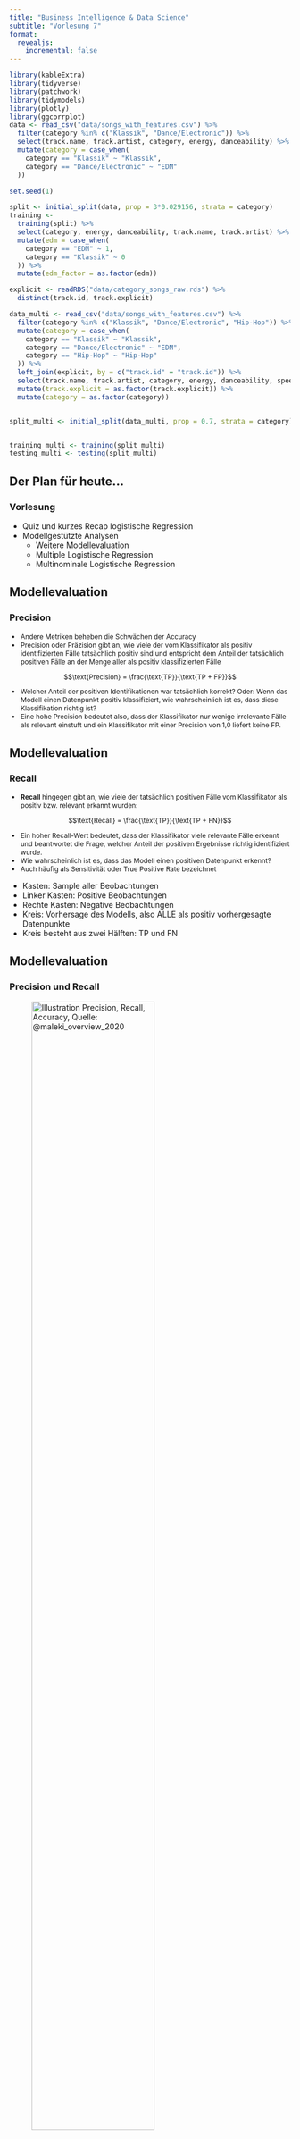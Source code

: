 ```yaml
---
title: "Business Intelligence & Data Science"
subtitle: "Vorlesung 7"
format:
  revealjs:
    incremental: false  
---
```

  
```r
library(kableExtra)
library(tidyverse)
library(patchwork)
library(tidymodels)
library(plotly)
library(ggcorrplot)
data <- read_csv("data/songs_with_features.csv") %>% 
  filter(category %in% c("Klassik", "Dance/Electronic")) %>% 
  select(track.name, track.artist, category, energy, danceability) %>% 
  mutate(category = case_when(
    category == "Klassik" ~ "Klassik",
    category == "Dance/Electronic" ~ "EDM"
  ))

set.seed(1)

split <- initial_split(data, prop = 3*0.029156, strata = category)
training <- 
  training(split) %>% 
  select(category, energy, danceability, track.name, track.artist) %>% 
  mutate(edm = case_when(
    category == "EDM" ~ 1,
    category == "Klassik" ~ 0
  )) %>% 
  mutate(edm_factor = as.factor(edm))

explicit <- readRDS("data/category_songs_raw.rds") %>% 
  distinct(track.id, track.explicit) 

data_multi <- read_csv("data/songs_with_features.csv") %>% 
  filter(category %in% c("Klassik", "Dance/Electronic", "Hip-Hop")) %>% 
  mutate(category = case_when(
    category == "Klassik" ~ "Klassik",
    category == "Dance/Electronic" ~ "EDM",
    category == "Hip-Hop" ~ "Hip-Hop"
  )) %>% 
  left_join(explicit, by = c("track.id" = "track.id")) %>%
  select(track.name, track.artist, category, energy, danceability, speechiness, track.explicit) %>% 
  mutate(track.explicit = as.factor(track.explicit)) %>% 
  mutate(category = as.factor(category))


split_multi <- initial_split(data_multi, prop = 0.7, strata = category)


training_multi <- training(split_multi)
testing_multi <- testing(split_multi)


```





## Der Plan für heute...
### Vorlesung 


* Quiz und kurzes Recap logistische Regression
* Modellgestützte Analysen
  * Weitere Modellevaluation
  * Multiple Logistische Regression
  * Multinominale Logistische Regression


## Modellevaluation
### Precision

::: {style="font-size: 0.85em"}



* Andere Metriken beheben die Schwächen der Accuracy
* Precision oder Präzision gibt an, wie viele der vom Klassifikator als positiv identifizierten Fälle tatsächlich positiv sind und entspricht dem Anteil der tatsächlich positiven Fälle an der Menge aller als positiv klassifizierten Fälle

::: {.fragment .fade-in}

$$\text{Precision} = \frac{\text{TP}}{\text{TP + FP}}$$
:::

* Welcher Anteil der positiven Identifikationen war tatsächlich korrekt? Oder: Wenn das Modell einen Datenpunkt positiv klassifiziert, wie wahrscheinlich ist es, dass diese Klassifikation richtig ist? 
* Eine hohe Precision bedeutet also, dass der Klassifikator nur wenige irrelevante Fälle als relevant einstuft und ein Klassifikator mit einer Precision von 1,0 liefert keine FP. 

:::

## Modellevaluation
### Recall

::: {style="font-size: 0.85em"}

* **Recall** hingegen gibt an, wie viele der tatsächlich positiven Fälle vom Klassifikator als positiv bzw. relevant erkannt wurden:

::: {.fragment .fade-in}
$$\text{Recall} = \frac{\text{TP}}{\text{TP + FN}}$$
:::
* Ein hoher Recall-Wert bedeutet, dass der Klassifikator viele relevante Fälle erkennt und beantwortet die Frage, welcher Anteil der positiven Ergebnisse richtig identifiziert wurde.
* Wie wahrscheinlich ist es, dass das Modell einen positiven Datenpunkt erkennt?
* Auch häufig als Sensitivität oder True Positive Rate bezeichnet

:::

:::{.notes}

* Kasten: Sample aller Beobachtungen
* Linker Kasten: Positive Beobachtungen
* Rechte Kasten: Negative Beobachtungen
* Kreis: Vorhersage des Modells, also ALLE als positiv vorhergesagte Datenpunkte
* Kreis besteht aus zwei Hälften: TP und FN

:::


## Modellevaluation
### Precision und Recall

![Illustration Precision, Recall, Accuracy, Quelle: @maleki_overview_2020](img/Visualizing-accuracy-recall-aka-sensitivity-and-precision-which-are-the-common.png){width=72%}

:::{.notes}

* Kasten: Sample aller Beobachtungen
* Linker Kasten: Positive Beobachtungen
* Rechte Kasten: Negative Beobachtungen
* Kreis: Vorhersage des Modells, also ALLE als positiv vorhergesagte Datenpunkte
* Kreis besteht aus zwei Hälften: TP und FN

:::


## Modellevaluation
### Precision und Recall für den Spam-Filter


:::: {.columns}


::: {.column width=55%}


::: {style="font-size: 0.85em"}

* Um Precision und Recall bei unausgewogenen Datensätzen zu illustrieren, betrachten wir erneut den Spam-Filter
* Für Precision erhalten wir 

::: {.fragment .fade-in}

$$\text{Precision} = \frac{\text{1}}{\text{1 + 0}} = 1$$
:::

* Für Recall ergibt sich

::: {.fragment .fade-in}
$$\text{Recall} = \frac{\text{1}}{\text{1 + 99}} = 0,01.$$
:::

:::
:::

::: {.column width=45%}

::: {style="font-size: 0.6em"}



|                    | Tatsächlich Positiv | Tatsächlich Negativ | Summe Vorhersage |
|--------------------|---------------------|---------------------|------------------|
| **Vorhergesagt Positiv**| 1 |0 | 1   |
| **Vorhergesagt Negativ**| 99 | 900  | 999     |
| **Summe Tatsächlich**   | 100 | 900 | 1000      |

:::


::: {style="font-size: 0.8em"}



* Wenn das Modell eine Mail als Spam klassifiziert, ist diese Prognose zu 100% korrekt
* Das Modell erkennt aber nur 1% der tatsächlichen Spam-Mails. 


:::

:::

::::




## Modellevaluation
### Precision und Recall für den Spam-Filter

* Welches Maß ist nun das Richtige?

1. Wenn ein balancierter Datensatz vorliegt, kann Accuracy bedenkenlos verwendet werden, um das Modell zu evaluieren
2. Wenn wir sicher sein wollen, dass eine positive Vorhersage korrekt ist, dann ist Precision die angemessene Evaluationsmetrik.
Dies ist oft der Fall, wenn FP mit höheren Kosten verbunden sind, als FN. 
3. Wenn es wichtig ist, so viele positive Fälle wie möglich zu identifizieren, sollte ein Modell mit hohem Recall verwendet werden.
In diesem Fall sind die Kosten von FN besonders hoch, sodass es besser ist, einige Fälle fälschlicherweise negativ zu klassifizieren, als dass uns tatsächlich positive Fälle durch die Lappen gehen



## Modellevaluation
### F1-Score


* Oft sind Kosten und Nutzen von FP und FN Klassifikationen nicht eindeutig
* Der F1 Score kompensiert die Nachteile der Accuracy bei unbalancierten Datensätzen zu kompensieren und legt gleichzeitig einen ausgewogenen Fokus auf Precision und Recall:

::: {.fragment .fade-in}
$$
F1 = 2 \cdot \frac{\text{Precision} \cdot \text{Recall}}{\text{Precision} + \text{Recall}}
$$
:::

* F1 ist das harmonische Mittel von Precision und Recall und liegt zwischen 0 und 1




## Modellevaluation
### F1-Score

* Im Spam Beispiel:

::: {.fragment .fade-in}

$$
F1 = 2 \cdot \frac{\text{1} \cdot \text{0,01}}{\text{1} + \text{0,01}}= 0,0198
$$
:::


* Dieser Wert ist deutlich niedriger, als uns die 90,1% Accuracy zunächst suggerieren.
* Trotzdem ist das Beispielmodell nahezu nutzlos, wie anhand des niedrigen F1-Scores erkennbar wird.



## Modellevaluation
### Abschließende Bemerkungen

* Bei einem balancierten Datensatz **und** gleicher Gewichtung von FP und FN ist die Accuracy die einfachste und intuitivste Metrik
* Bei unbalancierten Datensätzen sollten Precision, Recall und F1-Score verwendet werden
* Wenn FP höhere Kosten haben, dann sollte Precision im Fokus stehen
* Wenn FN höhere haben, dann sollte Recall im Fokus stehen
* Der F1-Score ist besonders nützlich, wenn Precision und Recall gleiche Gewichtung haben

## Modellevaluation
### Kosten von FP und FN

::: {style="font-size: 0.93em"}

* Die meisten Klassifikationsmethoden basieren auf der Annahme, dass FP und FN gleich problematisch sind
* In praktischen Szenarios ist dies jedoch selten der Fall, Beispiel:

* Betrugserkennung: Eine Haftpflichtversicherung prüft Schadensmeldungen mit ML. Das Modell soll den Schaden automatisch abwickelnd und entweder als "Zahlung" oder "Keine Zahlung" klassifizieren, je nachdem ob ein Betrugsversuch vorliegt

* Fragen: 
  * Was ist die positive (interessante) Klasse aus Sicht der Versicherung?
  * Welche Fälle sind dann FN und FP?
  * Welche Fehlklassifikation ist teurer? Welches Maß sollte für das Modell maximiert werden?

:::

::: {.notes}

* Antworten:
  * Die interessante Klasse ist die Zahlung des Schadens
  * FN: Die Forderung ist berechtigt, aber die Versicherung zahlt nicht
  * FP: Die Forderung ist unberechtigt, aber die Versicherung zahlt
  * FP ist teurer, da die Versicherung zahlen muss, deshalb sollte Precision im Vordergrund stehen

:::

## Modellevaluation
### Kosten von FP und FN

2. Identifikation einer ansteckenden Krankheit: Ein medizinisches Modell identifiziert eine ansteckende Krankheit mit der Eingabe weniger Symptome. Anschließend wird die Person isoliert und umfänglich getestet

* Fragen:
  * Was ist die interessante Klasse aus Sicht einer Gesundheitsbehörde?
  * Welche Fälle sind dann FN und FP?
  * Welche Fehlklassifikation ist teurer? Welches Maß sollte für das Modell maximiert werden?


::: {.notes}

Antworten:

  * Die interessante Klasse ist die Identifikation der Krankheit
  * FN: Die Person ist krank, wird aber nicht isoliert
  * FP: Die Person ist nicht krank, wird aber isoliert
  * FN ist teurer, da die Krankheit weiterverbreitet wird, deshalb sollte das Modell einen hohen Recall haben
:::


## Modellevaluation
### Tauziehen zwischen Precision und Recall

* Precision und Recall sind in binären Klassifikationsmodellen oft invers proportional, eine Erhöhung von Precision führt zu einer Verringerung von Recall (und umgekehrt)
* Dieses Tauziehen kann durch die Anpassung des Cut-Off Points $C$ beeinflusst werden
* Zur Illustration noch einmal zurück zur interaktiven Visualisierung:
  * [https://bi-and-ds-logistic-regression-qkwupfgvpq-ey.a.run.app/](https://bi-and-ds-logistic-regression-qkwupfgvpq-ey.a.run.app/)

* Fragen:
  * Was passiert mit Precision und Recall, wenn $C$ ansteigt (sinkt)?
  * Für welche Werte von $C$ erhalten wir maximale Precision und Recall?


## Modellevaluation
### Tauziehen zwischen Precision und Recall

![Precision und Recall in Abhängigkeit von $C$. Quelle: @shen_actively_2009 ](img/Relationship-of-thresholds-and-matching-performance-precision-recall-and-f1-Measure){width=67%}


## Logistische Regression
### Mehrere unabhängige Variablen

:::: {.columns}

::: {.column width=50%}
* Bisher haben wir nur eine unabhängige Variable, Energy, betrachtet
* Da die Aufteilung jedoch nicht perfekt war, ist es sinnvoll, weitere Features zu verwenden, bspw. Danceability
* Zur Identifikation geeigneter Variablen lassen sich erneut Box-Plots oder Violin-Plots verwenden
* Zur Erinnerung: Auch Danceability scheint geeignet, um zwischen EDM und Klassik zu unterscheiden


:::

::: {.column width=50%}

```r

data %>% 
  ggplot(aes(x = category, y = danceability, fill = category)) +
  geom_violin() +
  labs(x = "Kategorie", y = "Energy") +
  theme_minimal()

```

:::

::::


## Logistische Regression
### Mehrere unabhängige Variablen

* Bei der Hinzunahme mehrerer Variablen ist neben der Korrelation mit der abhängigen Variable auch die Korrelation zwischen den unabhängigen Variablen zu beachten
* Bei hoher positiver Korrelation zwischen den Variablen ist es möglich, dass die Hinzunahme dieser Variablen zum Modell keinen zusätzlichen Informationsgewinn liefert
* Auch besteht das Risiko der Multikollinearität, die zu instabilen Koeffizienten und einer schlechten Modellperformance führen kann
* Die Korrelation zwischen Danceability und Energy beträgt 0,8, ist also hoch, aber noch nicht bedenklich

## Logistische Regression
### Mehrere unabhängige Variablen


:::: {.columns}

::: {.column width=40%}
* Bei zwei unabhängigen Variablen lässt sich der Zusammenhang zwischen den Variablen und der abhängigen Variable nach wie vor grafisch darstellen, diesmal als Scatter Plot

:::

::: {.column width=60%}


```r

training %>% 
  ggplot(aes(x = energy, y = danceability, color = category)) +
  geom_point(size = 2) +
  labs(x = "Energy", y = "Danceability", color = "Category") +
    xlim(0,1) + ylim(0,1) +
  theme_minimal()


```

:::

::::


## Logistische Regression
### Mehrere unabhängige Variablen


```r

logistic <- logistic_reg() %>%
  set_engine("glm") %>%
  fit(edm_factor ~ energy + danceability, data = training)

predictions <- augment(logistic, new_data = training, .predict = "response")

accuracy <- yardstick::accuracy(predictions, truth = edm_factor, estimate = .pred_class)


coefficients_logistic <- tidy(logistic) %>%
  select(term, estimate)

```




* Allgemein hat das logistische Modell mit mehreren unabhängigen Variablen die Form:

::: {.fragment .fade-in}
$$
P(y = 1|X) = \frac{ e^{(\beta_0 + \beta_1 \cdot X_1 + \beta_2 \cdot X_2 + \ldots + \beta_P \cdot X_P)}}{1 + e^{(\beta_0 + \beta_1 \cdot X_1 + \beta_2 \cdot X_2 + \ldots + \beta_P \cdot X_P)}}
$$
:::
* Mit den beiden Variablen Energy und Danceability erhalten wir folgendes Modell:

::: {.fragment .fade-in}
$$
P(EDM = 1|\text{Energy, Danceability}) = \\ \frac{ e^{(\beta_0 + \beta_1 \cdot \text{Energy} + \beta_2 \cdot \text{Danceability})}}{1 + e^{(\beta_0 + \beta_1 \cdot \text{Energy} + \beta_2 \cdot \text{Danceability})}}
$$
:::

## Logistische Regression
### Mehrere unabhängige Variablen

::: {style="font-size: 0.9em"}

* Die Koeffizienten für die unabhängigen Variablen sind:




```r
coefficients_logistic %>% knitr::kable(digits = 4)
```



* Auch wenn die Interpretation der Koeffizienten bei Klassifikation weniger wichtig ist, zwei Anmerkungen zur Interpretation:
  1.  Da der Zusammenhang zwischen den unabhängigen Variablen und der abhängigen Variable nicht linear ist, können wir die Koeffizienten nicht direkt interpretieren wie bei der linearen Regression
  2. Die Vorzeichen der Koeffizienten geben jedoch an, ob die unabhängige Variable positive oder negative Auswirkungen auf die abhängige Variable hat


:::

## Logistische Regression
### Multiple Logistische Regression


:::: {.columns}

::: {.column width=55%}

* Für das Modell mit zwei Variablen erhalten wir die Konfusionsmatrix auf der rechten Seite.
* Accuracy, Precision, Recall und F1-Score sind:

::: {.fragment .fade-in}

```r

multi_metric <- metric_set(yardstick::accuracy, recall, precision, f_meas)


augment(logistic, new_data = training) %>%
  multi_metric(truth = edm_factor, estimate = .pred_class, event_level = "second") %>%
  select(.metric, .estimate) %>%
  rename(Metric = .metric, Value = .estimate) %>%
  knitr::kable(digits = 4)

# 
# testing <- crossing(energy = seq(0, 1, length.out = 300),danceability = seq(0, 1, length.out = 300))
# 


# ggplot(data = NULL) +
#   geom_abline(slope = slope, intercept = intercept)
# 
# visual <- augment(logistic, new_data = testing)
# 
# ggplot(visual, aes(x = energy, y = danceability, fill = .pred_class)) +
#   geom_tile(alpha = 0.5) +
#   labs(x = "Energy", y = "Danceability", fill = "Prediction") +
#   theme_minimal()



```

:::

:::

::: {.column width=45%}

::: {.fragment .fade-in}



```r

yardstick::conf_mat(predictions, truth = edm_factor, estimate = .pred_class) %>%
  autoplot(type = "heatmap") +
  labs(x = "Wahrheit", y = "Vorhersage")

```

:::

:::


::::


## Logistische Regression
### Multiple Logistische Regression

:::: {.columns}

::: {.column width=40%}

::: {style="font-size: 0.93em"}

* Mit dem Scatter Plot lassen sich die Vorhersagen des Modells visualisieren und evaluieren
* Die gestrichelte Linie ist die Decision Boundary, also die Linie, auf der die Wahrscheinlichkeit für beide Klassen gleich 0,5 ist

:::
:::

::: {.column width=60%}


```r

coefs <- coefficients_logistic %>% pull(estimate)
slope <- coefs[2]/(-coefs[3])
intercept <- coefs[1]/(-coefs[3]) 

predictions %>% 
  ggplot(aes(x = energy, y = danceability, shape = .pred_class, color = edm_factor)) +
  geom_point(size = 3) +
  labs(x = "Energy", y = "Danceability", shape = "Vorhersage", color = "Genre") +
  xlim(0,1) + ylim(0,1) +
  geom_abline(slope = slope, intercept = intercept, linetype = "dashed") +
  ggtitle("Vorhersage aus dem multiplen Modell mit = 0,5") + 
  theme_minimal()



```

:::

::::


## Logistische Regression
### Multiple Logistische Regression

:::: {.columns}

::: {.column width=35%}

* Um die Performance des Modells systematisch zu optimieren, können wir erneut den Cut-Off Point $C$ anpassen
* Statt Trial & Error ist es sinnvoll, Precision und Recall für verschiedene Werte von $C$ zu berechnen und zu visualisieren

:::

::: {.column width=65%}

```r

pr_curve(predictions, truth = edm_factor, .pred_1, event_level = "second") %>% 
  filter(.threshold > 0.01 & .threshold < 0.99) %>% 
  mutate(f1 = 2 * precision * recall / (precision + recall)) %>%
  pivot_longer(cols = c(precision, recall, f1), names_to = "Metric", values_to = "Value") %>% 
  ggplot(data =., aes(x = .threshold, y = Value, color = Metric)) +
  geom_line() +
  geom_point() +
  labs(x = "Grenzwert C", y = "Wert") +
  scale_y_continuous(minor_breaks = waiver(), breaks = seq(0, 1, by = 0.005)) +
  scale_x_continuous(minor_breaks = waiver(), breaks = seq(0, 1, by = 0.1)) +
  theme_minimal()





```

:::
:::: 

## Logistische Regression
### Zusammenfassung binäre Klassifikation

* Die binäre Klassifikation erfordert zunächst die Umwandlung der abhängigen Variable in eine Dummy-Variable, kodiert mit 0 und 1
* Zur Vereinfachung der Interpretation wird die interessante Klasse als 1 kodiert
* Das Modell berechnet für jeden Datenpunkt eine Wahrscheinlichkeit, dass die Beobachtung zur interessanten Klasse gehört
* Anhand eines Cut-Off Points $C$ wird entschieden, ob die Beobachtung zur interessanten Klasse gehört
* Die Wahl der Evaluationsmetrik hängt von den Kosten von FP und FN und der Klassenungleichgewichtung ab
* Konfusionsmatrix, Accuracy, Precision, Recall und F1-Score sind gängige Metriken zur Modellbewertung


## Multinominale Logistische Regression
### Erweiterung auf mehrere Klassen


* Auch bei mehreren unabhängigen Variablen bleibt die logistische Regression ein binäres Modell
* Zur Erweiterung auf $K>2$ Klassen wird die multinomiale logistische Regression verwendet, bei der zunächst eine Referenz- oder Baseline-Klasse festgelegt wird
* Zur Schätzung der Koeffizienten werden anschließend alle $K-1$ Klassen paarweise separat gegen die Referenzklasse regressiert
* Anschließend lassen sich die Klassenzugehörigkeiten ähnlich wie im binären Modell vorhersagen

## Logistische Regression
### Mehrklassen-Klassifikation

::: {style="font-size: 0.9em"}
* Für die Klassen $k = 1, ..., K-1$ geschieht dies mit

$$
p(y_i = k|X = x) = \frac{e^{\beta_{k0} + \beta_{k1}x_1 + ... + \beta_{kp}x_p}}{1+\sum_{l=1}^{K-1} e^{\beta_{l0} + \beta_{l1}x_1 + ... + \beta_{lp}x_p} }
$$

und für die Referenzklasse $K$ mit

$$
p(y_i = k|X = x) = \frac{1}{1+\sum_{l=1}^{K-1} e^{\beta_{l0} + \beta_{l1}x_1 + ... + \beta_{lp}x_p} }
$$

* Dabei sind $\beta_{k0}, ..., \beta_{kp}$ die Koeffizienten für die Klasse $k$ und $x_1, ..., x_p$ die unabhängigen Variablen

:::



## Multinominale Logistische Regression
### Neue Daten von Tofispy

* Tofispy hat uns neue Daten zur Verfügung gestellt:
  * Neben Klassik und EDM ist jetzt auch Hip-Hop enthalten
  * Nach wie vor haben wir die beiden Variablen Energy und Danceability zur Verfügung
* Erneut teilen wir die Daten in Trainings- und Testdaten auf
* Diesmal verwenden wir 70% der Daten für das Training und 30% für das Testen
* Die Bewertung des Modells erfolgt dann anhand der Testdaten




## Multinominale Logistische Regression
### Ergebnisse

* Für das multinominale Modell erhalten wir jeweils Koeffizienten für $K-1$ Klassen, bis auf die Referenzklasse $K$
* Für das Beispiel mit den drei Genres Klassik, EDM und Hip-Hop erhalten wir folgende Koeffizienten

::: {style="font-size: 0.8em"}

```r

logistic_multi <- multinom_reg() %>%
  set_engine("nnet") %>%
  fit(category ~ energy +  danceability, data = training_multi)


predictions_multi <- augment(logistic_multi, new_data = testing_multi, .predict = "response")

multi_metric_multi <- metric_set(yardstick::accuracy, recall, precision, f_meas)

# 
# predictions_multi %>%  
#   multi_metric_multi(truth = category, estimate = .pred_class, event_level = "second") %>%
#   select(.metric, .estimate) %>%
#   rename(Metric = .metric, Value = .estimate) %>%
#   knitr::kable(digits = 4)


coefs_multi <- tidy(logistic_multi)

coefs_multi %>% 
  select(y.level, term, estimate) %>%
  rename(Class = y.level, Variable = term, Coefficient = estimate) %>%
  knitr::kable(digits = 4)


intercept_hip <- coefs_multi %>% 
  filter(term == "(Intercept)" & y.level == "Hip-Hop") %>% 
  pull(estimate)

beta_hip_energy <- coefs_multi %>% 
  filter(term == "energy" & y.level == "Hip-Hop") %>% 
  pull(estimate)

beta_hip_dance <- coefs_multi %>% 
  filter(term == "danceability" & y.level == "Hip-Hop") %>% 
  pull(estimate)

intercept_klassik <- coefs_multi %>% 
  filter(term == "(Intercept)" & y.level == "Klassik") %>% 
  pull(estimate)

beta_klassik_energy <- coefs_multi %>% 
  filter(term == "energy" & y.level == "Klassik") %>% 
  pull(estimate)

beta_klassik_dance <- coefs_multi %>% 
  filter(term == "danceability" & y.level == "Klassik") %>% 
  pull(estimate)

```

:::



## Multinominale Logistische Regression
### Wahrscheinlichkeit und Klassenzugehörigkeit

* Auch das Modell der multinomialen logistischen Regression gibt für jede Klasse eine Wahrscheinlichkeit aus
* Anders als im binären Modell wird jedoch nicht nur die Wahrscheinlichkeit für eine Klasse ausgegeben, sondern für alle Klassen
* Die Klassenzugehörigkeit wird dann anhand der höchsten Wahrscheinlichkeit bestimmt, ein Cut-Off Point ist nicht notwendig


## Multinominale Logistische Regression
### Prognose aus dem multinominalen Modell

* Die Prognose für die jeweilligen Klassen erfolgt erneut durch einsetzen der Koeffizienten in die logistische Funktion
* Für Hip-Hop erhalten wir beispielsweise

::: {style="font-size: 0.8em"}

$$
\operatorname{\widehat{P}(Hip-Hop)|\text{Energy, Dance}} = \\
\frac{e^{`r round(intercept_hip,2)`  `r round(beta_hip_energy,2)` \cdot \text{Energy} + `r round(beta_hip_dance,2)` \cdot \text{Dance}}}{1 + e^{`r round(intercept_hip,2)`  `r round(beta_hip_energy,2)` \cdot \text{Energy} + `r round(beta_hip_dance,2)` \cdot \text{Dance}} +
e^{`r round(intercept_klassik,2)`  `r round(beta_klassik_energy,2)` \cdot \text{Energy}  `r round(beta_klassik_dance,2)` \cdot \text{Dance}}}  
$$
:::
* Und für die Referenzklasse EDM:

::: {style="font-size: 0.8em"}
$$
\operatorname{\widehat{P}(Hip-Hop)|\text{Energy, Dance}} = \\
\frac{1}{1 + e^{`r round(intercept_hip,2)`  `r round(beta_hip_energy,2)` \cdot \text{Energy} + `r round(beta_hip_dance,2)` \cdot \text{Dance}} +
e^{`r round(intercept_klassik,2)`  `r round(beta_klassik_energy,2)` \cdot \text{Energy}  `r round(beta_klassik_dance,2)` \cdot \text{Dance}}}  
$$
:::


## Multinominale Logistische Regression
### Prognose aus dem multinominalen Modell

* Da die händische Berechnung viel zu aufwendig ist, hier ein Beispiel für 10 ausgewählte Songs:

::: {style="font-size: 0.5em"}

```r
set.seed(1)
predictions_multi %>% 
  select(-speechiness, -track.explicit) %>% 
  relocate(category, .after = .pred_class) %>% 
  rename(pred_class = .pred_class,
         p_EDM = .pred_EDM,
        `p_Hip-Hop` =  `.pred_Hip-Hop` ,
        p_Klassik =  .pred_Klassik ) %>% 
  sample_n(10) %>% 
  kable(digits = 4)
```

:::




## Multinominale Logistische Regression
### Evaluationsmetriken

* Die Evaluationsmetriken für die multinominale logistische Regression sind analog zum binären Modell, Accuracy, Precision, Recall und F1-Score können auch hier verwendet werden
* Auch die Konfusionsmatrix ist ein geeignetes Mittel zur Modellbewertung, umfasst nun aber alle Klassen und nicht nur vier Felder
* Accuracy entspricht dann nach wie vor der Summe aller richtig klassifizierten Fälle geteilt durch die Gesamtanzahl der Fälle
* Andere Metriken können entweder für jede Klasse einzeln berechnet oder gemittelt werden, um ein Gesamtbild der Modellperformance zu erhalten

## Multinominale Logistische Regression
### Evaluationsmetriken

* Bei der Aggregation wird häufig Macro-Averaging verwendet, bei dem der gleichgewichtete Durchschnitt über alle Klassen berechnet wird
* Zum Beispiel für Precision ergibt sich bei Macro-Averaging:

::: {style="font-size: 0.8em"}

$$
Precision_{\text{macro}} = \frac{1}{K} \sum_{k=1}^{K} Precision_k
$$

:::

* Wobei $K$ die Anzahl der Klassen ist
* Analog für Recall möglich

## Multinominale Logistische Regression
### Evaluationsmetriken


:::: {.columns}

::: {.column width=50%}

* Die Konfusionsmatrix für das Modell mit drei Klassen ist auf der rechten Seite dargestellt
* Im Durchschnitt über alle Klassen erhalten wir die folgenden Metriken:



```r

predictions_multi %>%  
#  group_by(category) %>% 
  multi_metric_multi(truth = category, estimate = .pred_class) %>%
  select(.metric, .estimate) %>%
  rename(Metric = .metric, Value = .estimate) %>%
  knitr::kable(digits = 4)


```



:::

::: {.column width=50%}

```r

predictions_multi %>%  
  conf_mat(truth = category, estimate = .pred_class)  %>% 
  autoplot(type = "heatmap") 

```

:::

::::



## Multinominale Logistische Regression
### Evaluationsmetriken

* Die Performance des Modells weicht zwischen den Klassen oft ab, häufig auch in einer Klassenungleichgewichtung begründet
* Aus diesem Grund ist es manchmal sinnvoll, die Metriken für jede Klasse einzeln zu betrachten
* Für Precision:

::: {style="font-size: 0.8em"}
$$
Precision_{\text{k}} = \frac{TP_{\text{k}}}{TP_{\text{k}} + FP_{\text{k}}} = \frac{TP_{\text{k}}}{\text{# vorhergesagte Klasse k}}
$$
:::
* und für Recall:

::: {style="font-size: 0.8em"}
$$
Recall_{\text{k}} = \frac{TP_{\text{k}}}{TP_{\text{k}} + FN_{\text{k}}} = \frac{TP_{\text{k}}}{\text{# tatsächliche Klasse k}}
$$

:::

<!-- # ```{r} -->
<!-- #  -->
<!-- # predictions_multi %>%   -->
<!-- #   group_by(category) %>%  -->
<!-- #   multi_metric_multi(truth = category, estimate = .pred_class, event_level = "second") %>% -->
<!-- #   select(.metric, .estimate) %>% -->
<!-- #   rename(Metric = .metric, Value = .estimate) %>% -->
<!-- #   knitr::kable(digits = 4) -->
<!-- #  -->
<!-- # ``` -->




```r
plot_probs <- function(model, var1, var2, n = 50, ...) {
  nm1 <- deparse(substitute(var1))
  nm2 <- deparse(substitute(var2))
  df <- model.frame(model)
  var1 <- df[[nm1]]
  var2 <- df[[nm2]]
  df <- df[-match(c(nm1, nm2), names(df))]
  preds <- list(x = seq(min(var1), max(var1), length = n),
                y = seq(min(var2), max(var2), length = n))
  predlist <- setNames(c(preds, lapply(df, mean)), c(nm1, nm2, names(df)))
  pred_df <- do.call("expand.grid", predlist)
  Probability <- matrix(predict(model, newdata = pred_df, type = "response"), 
                        nrow = n)
  persp(x = preds$x, y = preds$y, z = Probability, xlab = nm1, ylab = nm2,
        ticktype = "detailed", zlim = c(0, 1), ...)
}

mmodel <- glm(edm_factor ~ energy + danceability, data = training, family = "binomial")


plot_probs(mmodel, energy, danceability, theta = 45, phi = 30, col = "gold")
```


## Multinominale Logistische Regression
### Vergleich Aggregation vs. Einzelmetriken

:::: {.columns}

::: {.column width=50%}

* **Macro-Averaging**
  * Einfach interpretierbar, Reduktion auf eine Zahl
  * Sinnvoll wenn alle Klassen gleich wichtig sind oder Datensatz ausgewogen
  * Kann schlechte Performance in kleinen Klassen verbergen

:::

::: {.column width=50%}

* **Berechnung pro Klasse**
  * Wenn nur bestimmte Klassen interessant sind kann man gezielt evaluieren
  * Auch bei unbalancierten Datensätzen sinnvoll, um die Performance kleiner Klassen hervorzuheben
  * Kann zu unübersichtlichen Ergebnissen führen, wenn viele Klassen vorhanden sind
  
:::

::::

## Slide Title {visibility="hidden"}
@james_introduction_2021

## Quellen


